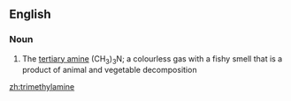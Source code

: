 ==English==

===Noun===
{{wikipedia}}
{{en-noun|sg=[[trimethyl]][[amine]]|s|-}}

#{{organic compound}} The [[tertiary amine]] (CH<sub>3</sub>)<sub>3</sub>N; a colourless gas with a fishy smell that is a product of animal and vegetable decomposition

[[zh:trimethylamine]]